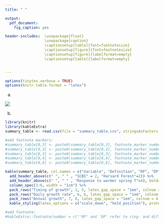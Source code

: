 ```yaml
---
title: " "

output: 
  pdf_document:
    fig_caption: yes

header-includes:  \usepackage{float}
                  \usepackage{caption}
                  \captionsetup[table]{font=footnotesize}
                  \captionsetup[figure]{font=footnotesize}
                  \captionsetup[figure]{labelformat=empty}
                  \captionsetup[table]{labelformat=empty}


---
```


```r
options(tinytex.verbose = TRUE)
options(knitr.table.format = "latex")
```
(a)

![](schematic_v2.png)

(b)

```r
library(knitr)
library(kableExtra)
summary_table <- read.csv(file = "summary_table.csv", stringsAsFactors = FALSE, check.names = FALSE)

#add footnote markers:
#summary_table[0,3] <- paste0(summary_table[0,3], footnote_marker_number(1)) 
#summary_table[0,3] <- paste0(summary_table[0,3], footnote_marker_number(2)) 
#summary_table[8,3] <- paste0(summary_table[8,3], footnote_marker_number(3)) 
#summary_table[8,4] <- paste0(summary_table[8,4], footnote_marker_number(4)) 
#summary_table[8,6] <- paste0(summary_table[8,6], footnote_marker_number(5)) 

kable(summary_table, col.names = c("Variable", "Definition", "RP", "DP","RP", "DP"), format = "latex", booktabs = TRUE,  escape = F)%>%
  add_header_above(c(" ", " " , "SCBI" = 2, "Harvard Forest"=2)) %>%
  add_header_above(c(" ", " " , "Response to warmer spring T"=4), bold= TRUE) %>%
  column_spec(3:6, width = "1cm") %>%
  pack_rows("Timing of growth", 1, 5, latex_gap_space = "1em", colnum = 4, hline_before = FALSE) %>%
  pack_rows("Daily growth rate", 6, 6, latex_gap_space = "1em", colnum = 4, hline_before = FALSE) %>%
  pack_rows("Annual growth", 7, 8, latex_gap_space = "1em", colnum = 4, hline_before = FALSE) %>%
  kable_styling(latex_options = c("scale_down", "hold_position"), protect_latex = T) 

#add footnote: 
#kableExtra::footnote(number = c("'RP' and 'DP' refer to ring- and diffuse- porous species, respectively", "'-' and '+' = significant negative or positive response, respectively; 'n.s.'= no significant correlation"), footnote_as_chunk = FALSE, threeparttable=TRUE, escape = FALSE)
```
